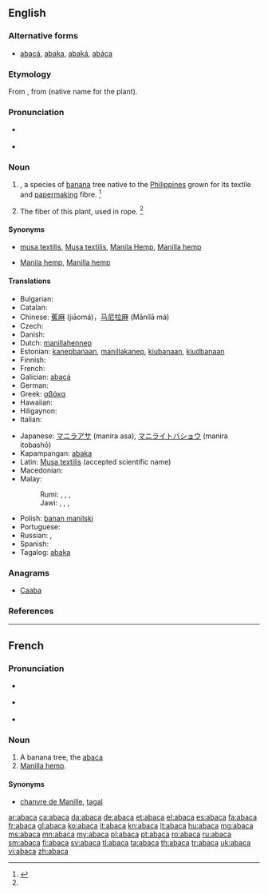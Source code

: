 {{also|abacá|abacà}}
==English==
{{rfi}}
{{wikipedia|Musa textilis}}
{{wikispecies|Musa textilis}}
{{wikisource1911Enc|Abaca}}

===Alternative forms===
* [[abacá]], [[abaka]], [[abaká]], [[abáca]]

===Etymology===
From {{etyl|es|en}} {{term|abacá|lang=es}}, from {{etyl|tl|en}} {{term|abaká|lang=tl}} (native name for the plant).

===Pronunciation===
* {{a|RP}} {{IPA|/ˌæb.əˈkɑ/}}
* {{a|GenAm}} {{IPA|/ˌæb.əˈkɑ/}} {{X-SAMPA|/%{b.@."kA/}}

===Noun===
{{en-noun|s|-}}

# {{taxlink|Musa textilis|species}}, a species of [[banana]] tree native to the [[Philippines]] grown for its textile and [[papermaking]] fibre. {{defdate|First attested in the mid 18<sup>th</sup> century.}}<ref name=SOED>{{reference-book | last =| first = | authorlink =  | coauthors =  | editor =Brown, Lesley  | others =  | title = The Shorter Oxford English Dictionary | origdate =  | origyear = 1933| origmonth =  | url =  | format =  | accessdate =  | accessyear =  | accessmonth =  | edition = 5th | date =  | year =2003| month =  | publisher =Oxford University Press  | location =Oxford, UK | language =  | id =  | doi = | isbn =978-0-19-860575-7 | lccn = | ol = | pages =2| chapter =  | chapterurl =  | quote =}}</ref>
# {{context|uncountable}} The fiber of this plant, used in rope. {{defdate|First attested in the mid 18<sup>th</sup> century.}}<ref name=SOED/>

====Synonyms====
* {{sense|plant}} [[musa textilis]], [[Musa textilis]], [[Manila Hemp]], [[Manilla hemp]]
* {{sense|fibre}} [[Manila hemp]], [[Manilla hemp]]

====Translations====
{{trans-top|plant}}
* Bulgarian: {{t-|bg|абака|f}}
* Catalan: {{t+|ca|abacà|m}}
* Chinese: [[蕉麻]] (jiāomá)，[[马尼拉麻]] (Mǎnílā má)
* Czech: {{t-|cs|manilské konopí|n}}
* Danish: {{t+|da|abaca}}
* Dutch: [[manillahennep]] {{m}}
* Estonian: [[kanepbanaan]], [[manillakanep]], [[kiubanaan]], [[kiudbanaan]]
* Finnish: {{t+|fi|manila}}
* French: {{t+|fr|abaca|m}}
* Galician: [[abacá]]
* German: {{t+|de|Abaka}}
* Greek: [[αβάκα]] {{f}}
* Hawaiian: {{tø|haw|ʻapaka}}
* Hiligaynon: {{tø|hil|abaka|alt=abaká}}
* Italian: {{t+|it|abaca|f}}
{{trans-mid}}
* Japanese: [[マニラアサ]] (manira asa), [[マニライトバショウ]] (manira itobashō)
* Kapampangan: [[abaka]]
* Latin: [[Musa textilis]] (accepted scientific name)
* Macedonian: {{t-|mk|абака|f|tr=ábaka}}
* Malay:
*: Rumi: {{t-|ms|pisang benang}}, {{t-|ms|pisang manila}}, {{t-|ms|pisang tali}}, {{t-|ms|abaka}}
*: Jawi: {{t-|ms|ڤيسڠ بنڠ|sc=Arab}}, {{t-|ms|ڤيسڠ مانيلا|sc=Arab}}, {{t-|ms|ڤيسڠ تالي|sc=Arab}}, {{t-|ms|اباک|sc=Arab}}
* Polish: [[banan manilski]] {{m}}
* Portuguese: {{t+|pt|abacá|m}}
* Russian: {{t-|ru|текстильный банан|m|tr=tekstíl’nyj banán}}, {{t+|ru|абака|f|tr=abaká}}
* Spanish: {{t+|es|abacá|m}}
* Tagalog: [[abaka]]
{{trans-bottom}}

{{trans-see|fiber/fibre|Manila hemp}}

===Anagrams===
* [[Caaba#English|Caaba]]

===References===
<references/>

----

==French==

===Pronunciation===
* {{IPA|/a.ba.ka/|lang=fr}} {{X-SAMPA|/a.ba.ka/}}
* {{a|QC|lang=fr}} {{IPA|/a.bɑ.kɑ/}} {{X-SAMPA|/a.bA.kA/}}
* {{audio|Fr-abaca.ogg|Audio}}

===Noun===
{{fr-noun|m}}

# A banana tree, the [[#English|abaca]]
# [[Manilla hemp]].

====Synonyms====
* {{sense|Manilla hemp}} [[chanvre de Manille]], [[tagal]]

[[ar:abaca]]
[[ca:abaca]]
[[da:abaca]]
[[de:abaca]]
[[et:abaca]]
[[el:abaca]]
[[es:abaca]]
[[fa:abaca]]
[[fr:abaca]]
[[gl:abaca]]
[[ko:abaca]]
[[it:abaca]]
[[kn:abaca]]
[[lt:abaca]]
[[hu:abaca]]
[[mg:abaca]]
[[ms:abaca]]
[[mn:abaca]]
[[my:abaca]]
[[pl:abaca]]
[[pt:abaca]]
[[ro:abaca]]
[[ru:abaca]]
[[sm:abaca]]
[[fi:abaca]]
[[sv:abaca]]
[[tl:abaca]]
[[ta:abaca]]
[[th:abaca]]
[[tr:abaca]]
[[uk:abaca]]
[[vi:abaca]]
[[zh:abaca]]